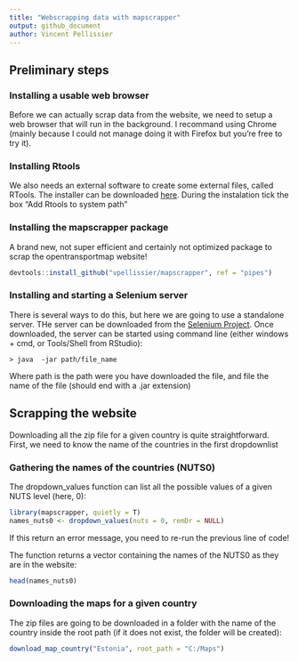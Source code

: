 ```yaml
---
title: "Webscrapping data with mapscrapper"
output: github_document
author: Vincent Pellissier
---
```

## Preliminary steps
### Installing a usable web browser

Before we can actually scrap data from the website, we need to setup a web browser that will run in the background. I recommand using Chrome (mainly because I could not manage doing it with Firefox but you're free to try it).

### Installing Rtools

We also needs an external software to create some external files, called RTools. The installer can be downloaded [here](https://cran.r-project.org/bin/windows/Rtools/index.html). During the instalation tick the box "Add Rtools to system path"

### Installing the mapscrapper package

A brand new, not super efficient and certainly not optimized package to scrap the opentransportmap website!

``` r
devtools::install_github("vpellissier/mapscrapper", ref = "pipes")
```

### Installing and starting a Selenium server
There is several ways to do this, but here we are going to use a standalone server.
THe server can be downloaded from the [Selenium Project](http://selenium-release.storage.googleapis.com/index.html).
Once downloaded, the server can be started using command line (either windows + cmd, or Tools/Shell from RStudio):

`> java  -jar path/file_name`

Where path is the path were you have downloaded the file, and file the name of the file (should end with a .jar extension)


## Scrapping the website
Downloading all the zip file for a given country is quite straightforward.
First, we need to know the name of the countries in the first dropdownlist

### Gathering the names of the countries (NUTS0)
The dropdown_values function can list all the possible values of a given NUTS level (here, 0):

```r
library(mapscrapper, quietly = T)
names_nuts0 <- dropdown_values(nuts = 0, remDr = NULL)
```
If this return an error message, you need to re-run the previous line of code!

The function returns a vector containing the names of the NUTS0 as they are in the website:
```r
head(names_nuts0)
```

### Downloading the maps for a given country
The zip files are going to be downloaded in a folder with the name of the country inside the root path (if it does not exist, the folder will be created):
```r
download_map_country("Estonia", root_path = "C:/Maps")
```


